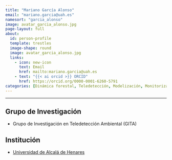 ```yaml
---
title: "Mariano García Alonso"
email: "mariano.garcia@uah.es"  
namesort: "garcia_alonso"
image: avatar_garcia_alonso.jpg
page-layout: full
about: 
  id: person-profile
  template: trestles
  image-shape: round
  image: avatar_garcia_alonso.jpg
  links:
    - icon: new-icon
      text: Email
      href: mailto:mariano.garcia@uah.es
    - text: "{{< ai orcid >}} ORCID"
      href: https://orcid.org/0000-0001-6260-5791
categories: [Dinámica forestal, Teledetección, Modelización, Monitorización]
---
```

 
<hr>

:::{#person-profile}

## Grupo de Investigación
- Grupo de Investigación en Teledetección Ambiental (GITA)

## Institución
- [Universidad de Alcalá de Henares](https://www.uah.es)

:::
